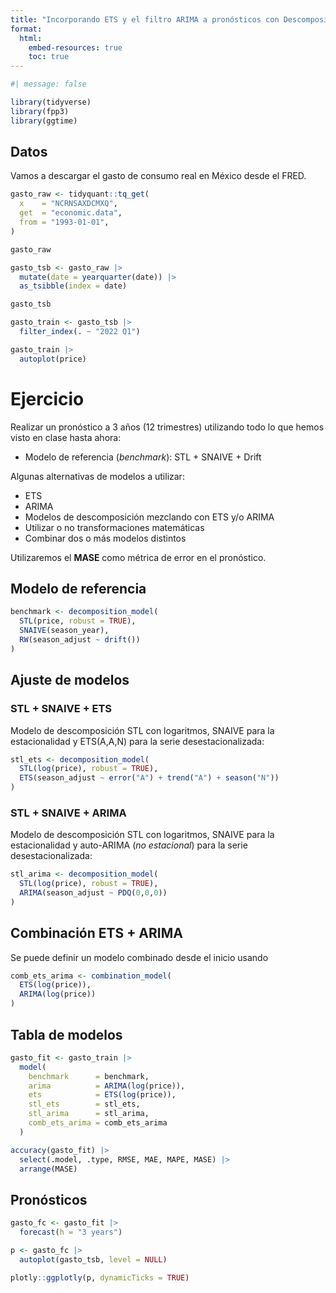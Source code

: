 ```yaml
---
title: "Incorporando ETS y el filtro ARIMA a pronósticos con Descomposición"
format: 
  html:
    embed-resources: true
    toc: true
---
```



```r
#| message: false

library(tidyverse)
library(fpp3)
library(ggtime)
```

## Datos

Vamos a descargar el gasto de consumo real en México desde el FRED.

```r
gasto_raw <- tidyquant::tq_get(
  x    = "NCRNSAXDCMXQ",
  get  = "economic.data",
  from = "1993-01-01",
)

gasto_raw

gasto_tsb <- gasto_raw |> 
  mutate(date = yearquarter(date)) |> 
  as_tsibble(index = date)

gasto_tsb

gasto_train <- gasto_tsb |> 
  filter_index(. ~ "2022 Q1")

gasto_train |> 
  autoplot(price)
```

# Ejercicio

Realizar un pronóstico a 3 años (12 trimestres) utilizando todo lo que hemos visto en clase hasta ahora:

- Modelo de referencia (*benchmark*): STL + SNAIVE + Drift

Algunas alternativas de modelos a utilizar:

- ETS
- ARIMA
- Modelos de descomposición mezclando con ETS y/o ARIMA
- Utilizar o no transformaciones matemáticas
- Combinar dos o más modelos distintos

Utilizaremos el **MASE** como métrica de error en el pronóstico.

## Modelo de referencia

```r
benchmark <- decomposition_model(
  STL(price, robust = TRUE),
  SNAIVE(season_year),
  RW(season_adjust ~ drift())
)
```


## Ajuste de modelos

### STL + SNAIVE + ETS

Modelo de descomposición STL con logaritmos, SNAIVE para la estacionalidad y ETS(A,A,N) para la serie desestacionalizada:

```r
stl_ets <- decomposition_model(
  STL(log(price), robust = TRUE),
  ETS(season_adjust ~ error("A") + trend("A") + season("N"))
)


```

### STL + SNAIVE + ARIMA

Modelo de descomposición STL con logaritmos, SNAIVE para la estacionalidad y auto-ARIMA (*no estacional*) para la serie desestacionalizada:

```r
stl_arima <- decomposition_model(
  STL(log(price), robust = TRUE),
  ARIMA(season_adjust ~ PDQ(0,0,0))
)
```

## Combinación ETS + ARIMA

Se puede definir un modelo combinado desde el inicio usando 

```r
comb_ets_arima <- combination_model(
  ETS(log(price)),
  ARIMA(log(price))
)
```


## Tabla de modelos

```r
gasto_fit <- gasto_train |>
  model(
    benchmark      = benchmark,
    arima          = ARIMA(log(price)),
    ets            = ETS(log(price)),
    stl_ets        = stl_ets,
    stl_arima      = stl_arima,
    comb_ets_arima = comb_ets_arima
  )

accuracy(gasto_fit) |> 
  select(.model, .type, RMSE, MAE, MAPE, MASE) |> 
  arrange(MASE)
```

## Pronósticos

```r
gasto_fc <- gasto_fit |> 
  forecast(h = "3 years")

p <- gasto_fc |> 
  autoplot(gasto_tsb, level = NULL)

plotly::ggplotly(p, dynamicTicks = TRUE)
```

